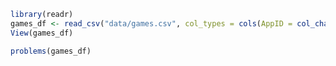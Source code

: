 

```r
library(readr)
games_df <- read_csv("data/games.csv", col_types = cols(AppID = col_character()))
View(games_df)
```
```r
problems(games_df)
```

